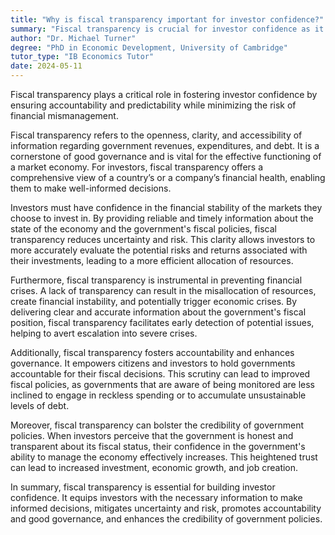```yaml
---
title: "Why is fiscal transparency important for investor confidence?"
summary: "Fiscal transparency is crucial for investor confidence as it ensures accountability, predictability, and reduces the risk of financial mismanagement."
author: "Dr. Michael Turner"
degree: "PhD in Economic Development, University of Cambridge"
tutor_type: "IB Economics Tutor"
date: 2024-05-11
---
```


Fiscal transparency plays a critical role in fostering investor confidence by ensuring accountability and predictability while minimizing the risk of financial mismanagement.

Fiscal transparency refers to the openness, clarity, and accessibility of information regarding government revenues, expenditures, and debt. It is a cornerstone of good governance and is vital for the effective functioning of a market economy. For investors, fiscal transparency offers a comprehensive view of a country’s or a company’s financial health, enabling them to make well-informed decisions.

Investors must have confidence in the financial stability of the markets they choose to invest in. By providing reliable and timely information about the state of the economy and the government's fiscal policies, fiscal transparency reduces uncertainty and risk. This clarity allows investors to more accurately evaluate the potential risks and returns associated with their investments, leading to a more efficient allocation of resources.

Furthermore, fiscal transparency is instrumental in preventing financial crises. A lack of transparency can result in the misallocation of resources, create financial instability, and potentially trigger economic crises. By delivering clear and accurate information about the government's fiscal position, fiscal transparency facilitates early detection of potential issues, helping to avert escalation into severe crises.

Additionally, fiscal transparency fosters accountability and enhances governance. It empowers citizens and investors to hold governments accountable for their fiscal decisions. This scrutiny can lead to improved fiscal policies, as governments that are aware of being monitored are less inclined to engage in reckless spending or to accumulate unsustainable levels of debt.

Moreover, fiscal transparency can bolster the credibility of government policies. When investors perceive that the government is honest and transparent about its fiscal status, their confidence in the government's ability to manage the economy effectively increases. This heightened trust can lead to increased investment, economic growth, and job creation.

In summary, fiscal transparency is essential for building investor confidence. It equips investors with the necessary information to make informed decisions, mitigates uncertainty and risk, promotes accountability and good governance, and enhances the credibility of government policies.
    